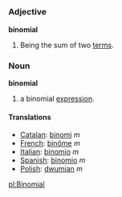 =={{en}}==

===Adjective===
'''binomial''' {{notcomp}}

# {{algebra}} Being the sum of two [[term]]s.

===Noun===
'''binomial'''

# {{algebra}} a binomial [[expression]].

====Translations====
*[[Catalan]]: [[binomi]] ''m''
*[[French]]: [[binôme]] ''m''
*[[Italian]]: [[binomio]] ''m''
*[[Spanish]]: [[binomio]] ''m''
*[[Polish]]: [[dwumian]] ''m''

[[pl:Binomial]]